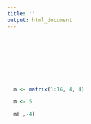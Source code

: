 ```yaml
---
title: ''
output: html_document
---
```


<br>
<br>
<br>
<br>
<br>
<br>






















```r
  m <- matrix(1:16, 4, 4)
```

```r
  m <- 5
```

```r
  m[ ,-4]
```







